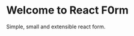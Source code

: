 
<Meta title="ReactF0rm/Introduction" />

<style>{`

  .highlight {
    color: green;
    font-size: 40px;
  }

`}</style>

# Welcome to React F<span className="highlight">0</span>rm

Simple, small and extensible react form.
